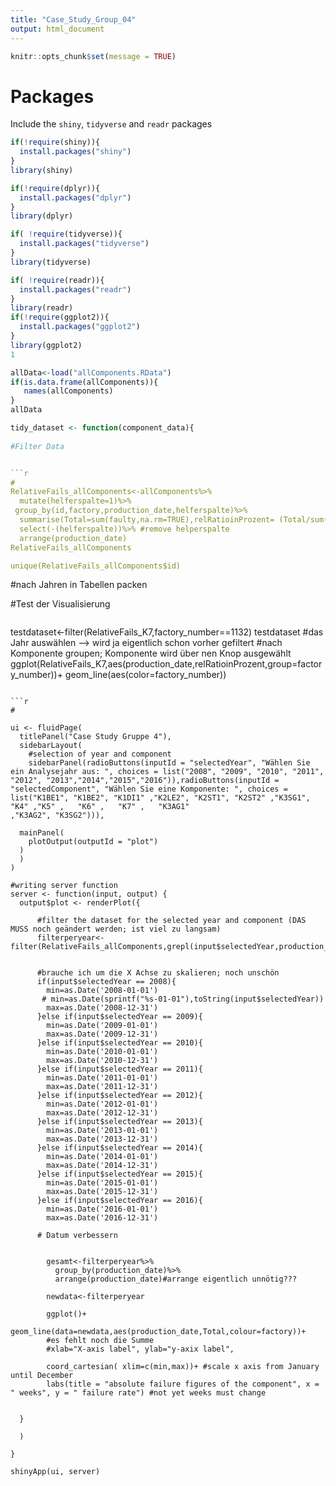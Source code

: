 ```yaml
---
title: "Case_Study_Group_04"
output: html_document
---
```


```r
knitr::opts_chunk$set(message = TRUE)
```

# Packages
Include the `shiny`, `tidyverse` and `readr` packages
```r
if(!require(shiny)){
  install.packages("shiny")
}
library(shiny)

if(!require(dplyr)){
  install.packages("dplyr")
}
library(dplyr)

if( !require(tidyverse)){
  install.packages("tidyverse")
}
library(tidyverse)

if( !require(readr)){
  install.packages("readr")
}
library(readr)
if(!require(ggplot2)){
  install.packages("ggplot2")
}
library(ggplot2)
1

allData<-load("allComponents.RData") 
if(is.data.frame(allComponents)){
   names(allComponents)
}
allData
```

```r
tidy_dataset <- function(component_data){
 
#Filter Data


```r


#
RelativeFails_allComponents<-allComponents%>%
  mutate(helferspalte=1)%>%
 group_by(id,factory,production_date,helferspalte)%>%
  summarise(Total=sum(faulty,na.rm=TRUE),relRatioinProzent= (Total/sum(helferspalte))*100)%>%
  select(-(helferspalte))%>% #remove helperspalte
  arrange(production_date)
RelativeFails_allComponents

unique(RelativeFails_allComponents$id)
```

#nach Jahren in Tabellen packen

#Test der Visualisierung
```r
```
testdataset<-filter(RelativeFails_K7,factory_number==1132)
testdataset
#das Jahr auswählen --> wird ja eigentlich schon vorher gefiltert
#nach Komponente groupen; Komponente wird über nen Knop ausgewählt
ggplot(RelativeFails_K7,aes(production_date,relRatioinProzent,group=factory_number))+
  geom_line(aes(color=factory_number))

```

```r
#

ui <- fluidPage(
  titlePanel("Case Study Gruppe 4"),
  sidebarLayout(
    #selection of year and component
    sidebarPanel(radioButtons(inputId = "selectedYear", "Wählen Sie ein Analysejahr aus: ", choices = list("2008", "2009", "2010", "2011", "2012", "2013","2014","2015","2016")),radioButtons(inputId = "selectedComponent", "Wählen Sie eine Komponente: ", choices = list("K1BE1", "K1BE2", "K1DI1" ,"K2LE2", "K2ST1", "K2ST2" ,"K3SG1", "K4" ,"K5" ,   "K6" ,   "K7" ,   "K3AG1"
,"K3AG2", "K3SG2"))),
    
  mainPanel(
    plotOutput(outputId = "plot")
  )
  )
)

#writing server function
server <- function(input, output) {
  output$plot <- renderPlot({

      #filter the dataset for the selected year and component (DAS MUSS noch geändert werden; ist viel zu langsam)
      filterperyear<-filter(RelativeFails_allComponents,grepl(input$selectedYear,production_date)==TRUE&grepl(input$selectedComponent,id)==TRUE)
     
      
      #brauche ich um die X Achse zu skalieren; noch unschön
      if(input$selectedYear == 2008){
        min=as.Date('2008-01-01')
       # min=as.Date(sprintf("%s-01-01"),toString(input$selectedYear))
        max=as.Date('2008-12-31')
      }else if(input$selectedYear == 2009){
        min=as.Date('2009-01-01')
        max=as.Date('2009-12-31')
      }else if(input$selectedYear == 2010){
        min=as.Date('2010-01-01')
        max=as.Date('2010-12-31')
      }else if(input$selectedYear == 2011){
        min=as.Date('2011-01-01')
        max=as.Date('2011-12-31')
      }else if(input$selectedYear == 2012){
        min=as.Date('2012-01-01')
        max=as.Date('2012-12-31')
      }else if(input$selectedYear == 2013){
        min=as.Date('2013-01-01')
        max=as.Date('2013-12-31')
      }else if(input$selectedYear == 2014){
        min=as.Date('2014-01-01')
        max=as.Date('2014-12-31')
      }else if(input$selectedYear == 2015){
        min=as.Date('2015-01-01')
        max=as.Date('2015-12-31')
      }else if(input$selectedYear == 2016){
        min=as.Date('2016-01-01')
        max=as.Date('2016-12-31')
     
      # Datum verbessern
      
      
        gesamt<-filterperyear%>%
          group_by(production_date)%>%
          arrange(production_date)#arrange eigentlich unnötig???
      
        newdata<-filterperyear
         
        ggplot()+
        geom_line(data=newdata,aes(production_date,Total,colour=factory))+
        #es fehlt noch die Summe
        #xlab="X-axis label", ylab="y-axix label",
        
        coord_cartesian( xlim=c(min,max))+ #scale x axis from January until December
        labs(title = "absolute failure figures of the component", x = " weeks", y = " failure rate") #not yet weeks must change


  }    

  )
 
}

shinyApp(ui, server)
```
